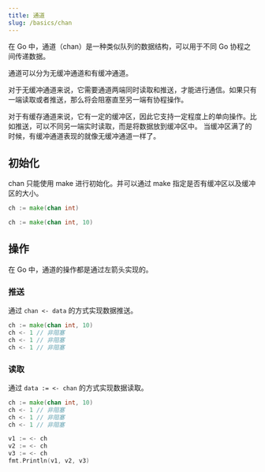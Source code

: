 ```yaml
---
title: 通道
slug: /basics/chan
---
```



<!--package-->

在 Go 中，通道（chan）是一种类似队列的数据结构，可以用于不同 Go 协程之间传递数据。

通道可以分为无缓冲通道和有缓冲通道。

对于无缓冲通道来说，它需要通道两端同时读取和推送，才能进行通信。如果只有一端读取或者推送，那么将会阻塞直至另一端有协程操作。

对于有缓存通道来说，它有一定的缓冲区，因此它支持一定程度上的单向操作。比如推送，可以不同另一端实时读取，而是将数据放到缓冲区中。
当缓冲区满了的时候，有缓冲通道表现的就像无缓冲通道一样了。


## 初始化

chan 只能使用 make 进行初始化。并可以通过 make 指定是否有缓冲区以及缓冲区的大小。

```go title="无缓冲通道"
ch := make(chan int)
```
```go title="有缓冲通道"
ch := make(chan int, 10)
```


## 操作

在 Go 中，通道的操作都是通过左箭头实现的。

### 推送

通过 `chan <- data` 的方式实现数据推送。

```go title="有缓冲通道"
ch := make(chan int, 10)
ch <- 1 // 非阻塞
ch <- 1 // 非阻塞
ch <- 1 // 非阻塞
```


### 读取

通过 `data := <- chan` 的方式实现数据读取。
```go title="有缓冲通道"
ch := make(chan int, 10)
ch <- 1 // 非阻塞
ch <- 1 // 非阻塞
ch <- 1 // 非阻塞

v1 := <- ch
v2 := <- ch
v3 := <- ch
fmt.Println(v1, v2, v3)
```


